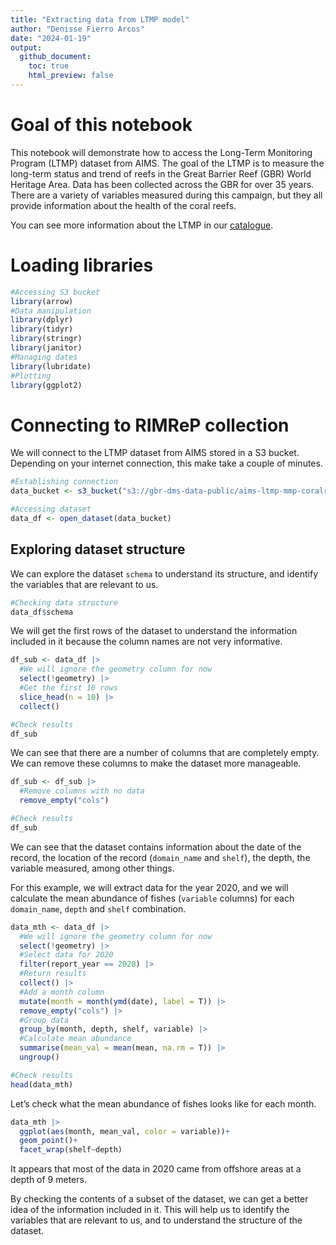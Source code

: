 ```yaml
---
title: "Extracting data from LTMP model"
author: "Denisse Fierro Arcos"
date: "2024-01-19"
output: 
  github_document:
    toc: true
    html_preview: false
---
```


# Goal of this notebook

This notebook will demonstrate how to access the Long-Term Monitoring Program (LTMP) dataset from AIMS. The goal of the LTMP is to measure the long-term status and trend of reefs in the Great Barrier Reef (GBR) World Heritage Area. Data has been collected across the GBR for over 35 years. There are a variety of variables measured during this campaign, but they all provide information about the health of the coral reefs.  
  
You can see more information about the LTMP in our [catalogue](https://stac.reefdata.io/browser/collections/aims-ltmp-mmp-coralreef/items/aims-ltmp-mmp-coralreef-model).  

  
# Loading libraries

```r
#Accessing S3 bucket
library(arrow)
#Data manipulation
library(dplyr)
library(tidyr)
library(stringr)
library(janitor)
#Managing dates
library(lubridate)
#Plotting
library(ggplot2)
```

# Connecting to RIMReP collection
We will connect to the LTMP dataset from AIMS stored in a S3 bucket. Depending on your internet connection, this make take a couple of minutes.  
  
```r
#Establishing connection
data_bucket <- s3_bucket("s3://gbr-dms-data-public/aims-ltmp-mmp-coralreef-model/data.parquet")

#Accessing dataset
data_df <- open_dataset(data_bucket)
```
  
## Exploring dataset structure
We can explore the dataset `schema` to understand its structure, and identify the variables that are relevant to us.

```r
#Checking data structure
data_df$schema
```
    
We will get the first rows of the dataset to understand the information included in it because the column names are not very informative.  
  
```r
df_sub <- data_df |> 
  #We will ignore the geometry column for now
  select(!geometry) |> 
  #Get the first 10 rows
  slice_head(n = 10) |> 
  collect()

#Check results
df_sub
```
  
We can see that there are a number of columns that are completely empty. We can remove these columns to make the dataset more manageable.  
  
```r
df_sub <- df_sub |> 
  #Remove columns with no data
  remove_empty("cols")

#Check results
df_sub
```
  
We can see that the dataset contains information about the date of the record, the location of the record (`domain_name` and `shelf`), the depth, the variable measured, among other things.

For this example, we will extract data for the year 2020, and we will calculate the mean abundance of fishes (`variable` columns) for each `domain_name`, `depth` and `shelf` combination.  
  
```r
data_mth <- data_df |> 
  #We will ignore the geometry column for now
  select(!geometry) |> 
  #Select data for 2020
  filter(report_year == 2020) |> 
  #Return results
  collect() |> 
  #Add a month column
  mutate(month = month(ymd(date), label = T)) |>
  remove_empty("cols") |> 
  #Group data
  group_by(month, depth, shelf, variable) |>
  #Calculate mean abundance
  summarise(mean_val = mean(mean, na.rm = T)) |> 
  ungroup()

#Check results
head(data_mth)
```

  
Let's check what the mean abundance of fishes looks like for each month.      
```r
data_mth |> 
  ggplot(aes(month, mean_val, color = variable))+
  geom_point()+
  facet_wrap(shelf~depth)
```
  
It appears that most of the data in 2020 came from offshore areas at a depth of 9 meters.  

By checking the contents of a subset of the dataset, we can get a better idea of the information included in it. This will help us to identify the variables that are relevant to us, and to understand the structure of the dataset.
  
